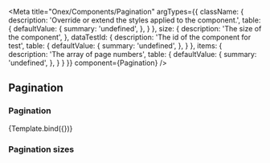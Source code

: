 

<Meta
    title="Onex/Components/Pagination"
    argTypes={{
        className: {
            description: 'Override or extend the styles applied to the component.',
            table: {
                defaultValue: {
                    summary: 'undefined',
                },
            }
        },
        size: {
            description: 'The size of the component',
        },
        dataTestId: {
            description: 'The id of the component for test',
            table: {
                defaultValue: {
                    summary: 'undefined',
                },
            }
        },
        items: {
          description: 'The array of page numbers',
          table: {
              defaultValue: {
                  summary: 'undefined',
              },
          }
        }
    }}
    component={Pagination}
/>


## Pagination

### Pagination
<Canvas>
    <Story
        name="Demo"
        args={{
            size: 'lg',
            className: 'pagination',
            dataTestId: 'pagination',
            items: [1, 2, 3, 4, 5, 6],
        }}>
        {Template.bind({})}
    </Story>
</Canvas>

<ArgsTable story="Demo" />

### Pagination sizes

<Canvas>
    <Story name="Small" story={stories.Small} />
    <Story name="Large" story={stories.Large} />
</Canvas>
